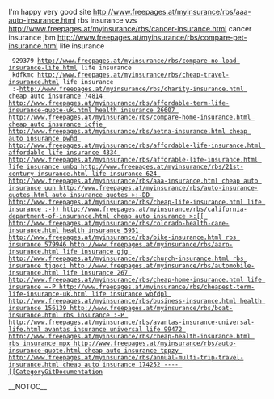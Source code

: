 I'm happy very good site http://www.freepages.at/myinsurance/rbs/aaa-auto-insurance.html rbs insurance  vzs http://www.freepages.at/myinsurance/rbs/cancer-insurance.html cancer insurance  jbm http://www.freepages.at/myinsurance/rbs/compare-pet-insurance.html life insurance
  929379 http://www.freepages.at/myinsurance/rbs/compare-no-load-insurance-life.html life insurance
  kdfkmc http://www.freepages.at/myinsurance/rbs/cheap-travel-insurance.html life insurance
  :-[[ http://www.freepages.at/myinsurance/rbs/charity-insurance.html cheap auto insurance  74814 http://www.freepages.at/myinsurance/rbs/affordable-term-life-insurance-quote-uk.html health insurance  26607 http://www.freepages.at/myinsurance/rbs/compare-home-insurance.html cheap auto insurance  icfje http://www.freepages.at/myinsurance/rbs/aetna-insurance.html cheap auto insurance  pwhd http://www.freepages.at/myinsurance/rbs/affordable-life-insurance.html affordable life insurance  4334 http://www.freepages.at/myinsurance/rbs/afforable-life-insurance.html life insurance
  umbq http://www.freepages.at/myinsurance/rbs/21st-century-insurance.html life insurance
  624 http://www.freepages.at/myinsurance/rbs/aaa-insurance.html cheap auto insurance  uun http://www.freepages.at/myinsurance/rbs/auto-insurance-quotes.html auto insurance quotes  >:-DD http://www.freepages.at/myinsurance/rbs/cheap-life-insurance.html life insurance
  :-)) http://www.freepages.at/myinsurance/rbs/california-department-of-insurance.html cheap auto insurance  >:[[ http://www.freepages.at/myinsurance/rbs/colorado-health-care-insurance.html health insurance  5951 http://www.freepages.at/myinsurance/rbs/bike-insurance.html rbs insurance  579946 http://www.freepages.at/myinsurance/rbs/aarp-insurance.html life insurance
  gjg http://www.freepages.at/myinsurance/rbs/church-insurance.html rbs insurance  tjqoci http://www.freepages.at/myinsurance/rbs/automobile-insurance.html life insurance
  267 http://www.freepages.at/myinsurance/rbs/cheap-home-insurance.html life insurance
  =-P http://www.freepages.at/myinsurance/rbs/cheapest-term-life-insurance-uk.html life insurance
  wofdpl http://www.freepages.at/myinsurance/rbs/business-insurance.html health insurance  156139 http://www.freepages.at/myinsurance/rbs/boat-insurance.html rbs insurance  :-P http://www.freepages.at/myinsurance/rbs/avantas-insurance-universal-life.html avantas insurance universal life  99472 http://www.freepages.at/myinsurance/rbs/cheap-health-insurance.html rbs insurance  mpx http://www.freepages.at/myinsurance/rbs/auto-insurance-quote.html cheap auto insurance  tppzy http://www.freepages.at/myinsurance/rbs/annual-multi-trip-travel-insurance.html cheap auto insurance  174252
----
[[CategoryGitDocumentation]]

__NOTOC__